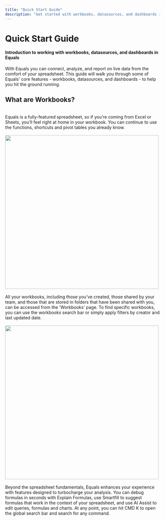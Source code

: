 ```yaml
---
title: "Quick Start Guide"
description: "Get started with workbooks, datasources, and dashboards in Equals"
---
```

# Quick Start Guide
#### Introduction to working with workbooks, datasources, and dashboards in Equals
With Equals you can connect, analyze, and report on live data from the comfort of your spreadsheet. This guide will walk you through some of Equals' core features - workbooks, datasources, and dashboards - to help you hit the ground running.
## What are Workbooks?
</br>
Equals is a fully-featured spreadsheet, so if you’re coming from Excel or Sheets, you’ll feel right at home in your workbook. You can continue to use the functions, shortcuts and pivot tables you already know.</br> </br>
<img height="500" src="/images/workboo (1).png"/>
</br></br>
All your workbooks, including those you've created, those shared by your team, and those that are stored in folders that have been shared with you, can be accessed from the 'Workbooks' page. To find specific workbooks, you can use the workbooks search bar or simply apply filters by creator and last updated date.
 </br></br>
 <img height="500" src="/images/workbook tab.png"/>
</br></br>
Beyond the spreadsheet fundamentals, Equals enhances your experience with features designed to turbocharge your analysis. You can debug formulas in seconds with Explain Formulas, use Smartfill to suggest formulas that work in the context of your spreadsheet, and use AI Assist to edit queries, formulas and charts. At any point, you can hit CMD K to open the global search bar and search for any command. 